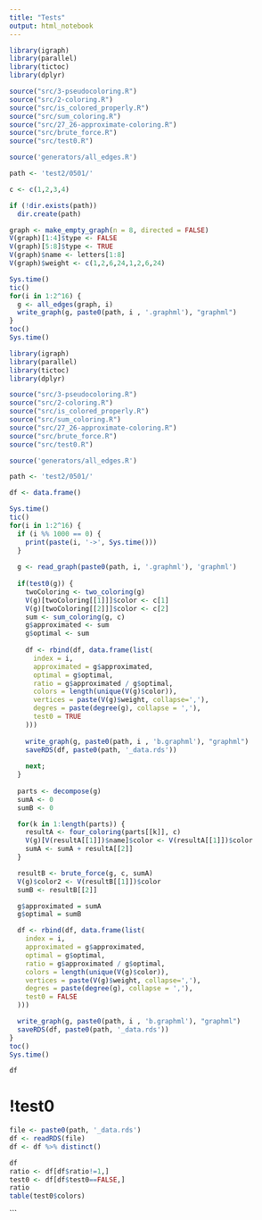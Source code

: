 ```yaml
---
title: "Tests"
output: html_notebook
---
```


```r
library(igraph)
library(parallel)
library(tictoc)
library(dplyr)

source("src/3-pseudocoloring.R")
source("src/2-coloring.R")
source("src/is_colored_properly.R")
source("src/sum_coloring.R")
source("src/27_26-approximate-coloring.R")
source("src/brute_force.R")
source("src/test0.R")

source('generators/all_edges.R')

path <- 'test2/0501/'

c <- c(1,2,3,4)

if (!dir.exists(path))
  dir.create(path)

graph <- make_empty_graph(n = 8, directed = FALSE)
V(graph)[1:4]$type <- FALSE
V(graph)[5:8]$type <- TRUE
V(graph)$name <- letters[1:8]
V(graph)$weight <- c(1,2,6,24,1,2,6,24)

Sys.time()
tic()
for(i in 1:2^16) {
  g <- all_edges(graph, i)
  write_graph(g, paste0(path, i , '.graphml'), "graphml")
}
toc()
Sys.time()
```

```r
library(igraph)
library(parallel)
library(tictoc)
library(dplyr)

source("src/3-pseudocoloring.R")
source("src/2-coloring.R")
source("src/is_colored_properly.R")
source("src/sum_coloring.R")
source("src/27_26-approximate-coloring.R")
source("src/brute_force.R")
source("src/test0.R")

source('generators/all_edges.R')

path <- 'test2/0501/'

df <- data.frame()

Sys.time()
tic()
for(i in 1:2^16) {
  if (i %% 1000 == 0) {
    print(paste(i, '->', Sys.time()))
  }
  
  g <- read_graph(paste0(path, i, '.graphml'), 'graphml')
  
  if(test0(g)) {
    twoColoring <- two_coloring(g)
    V(g)[twoColoring[[1]]]$color <- c[1]
    V(g)[twoColoring[[2]]]$color <- c[2]
    sum <- sum_coloring(g, c)
    g$approximated <- sum
    g$optimal <- sum
  
    df <- rbind(df, data.frame(list(
      index = i, 
      approximated = g$approximated, 
      optimal = g$optimal, 
      ratio = g$approximated / g$optimal, 
      colors = length(unique(V(g)$color)), 
      vertices = paste(V(g)$weight, collapse=','), 
      degres = paste(degree(g), collapse = ','),
      test0 = TRUE
    )))
  
    write_graph(g, paste0(path, i , 'b.graphml'), "graphml")
    saveRDS(df, paste0(path, '_data.rds'))
    
    next;
  }
  
  parts <- decompose(g)
  sumA <- 0
  sumB <- 0

  for(k in 1:length(parts)) {
    resultA <- four_coloring(parts[[k]], c)
    V(g)[V(resultA[[1]])$name]$color <- V(resultA[[1]])$color
    sumA <- sumA + resultA[[2]]
  }

  resultB <- brute_force(g, c, sumA)
  V(g)$color2 <- V(resultB[[1]])$color
  sumB <- resultB[[2]]

  g$approximated = sumA
  g$optimal = sumB

  df <- rbind(df, data.frame(list(
    index = i, 
    approximated = g$approximated, 
    optimal = g$optimal, 
    ratio = g$approximated / g$optimal,  
    colors = length(unique(V(g)$color)), 
    vertices = paste(V(g)$weight, collapse=','), 
    degres = paste(degree(g), collapse = ','),
    test0 = FALSE
  )))

  write_graph(g, paste0(path, i , 'b.graphml'), "graphml")
  saveRDS(df, paste0(path, '_data.rds'))
}
toc()
Sys.time()

df
```

# !test0

```r
file <- paste0(path, '_data.rds')
df <- readRDS(file)
df <- df %>% distinct()

df
ratio <- df[df$ratio!=1,]
test0 <- df[df$test0==FALSE,]
ratio
table(test0$colors)
```
```
